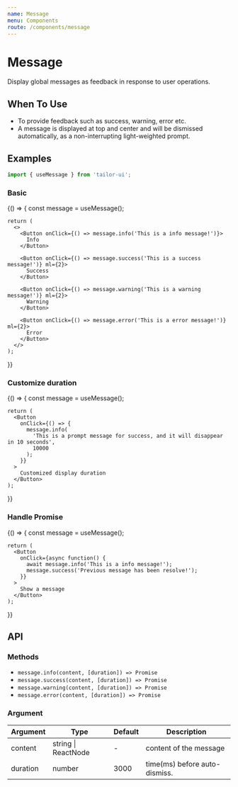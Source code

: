 ```yaml
---
name: Message
menu: Components
route: /components/message
---
```



# Message

Display global messages as feedback in response to user operations.

## When To Use

- To provide feedback such as success, warning, error etc.
- A message is displayed at top and center and will be dismissed automatically, as a non-interrupting light-weighted prompt.

## Examples

```js
import { useMessage } from 'tailor-ui';
```

### Basic

<Playground>
  {() => {
    const message = useMessage();

    return (
      <>
        <Button onClick={() => message.info('This is a info message!')}>
          Info
        </Button>

        <Button onClick={() => message.success('This is a success message!')} ml={2}>
          Success
        </Button>

        <Button onClick={() => message.warning('This is a warning message!')} ml={2}>
          Warning
        </Button>

        <Button onClick={() => message.error('This is a error message!')} ml={2}>
          Error
        </Button>
      </>
    );

}}

</Playground>

### Customize duration

<Playground>
  {() => {
    const message = useMessage();

    return (
      <Button
        onClick={() => {
          message.info(
            'This is a prompt message for success, and it will disappear in 10 seconds',
            10000
          );
        }}
      >
        Customized display duration
      </Button>
    );

}}

</Playground>

### Handle Promise

<Playground>
  {() => {
    const message = useMessage();

    return (
      <Button
        onClick={async function() {
          await message.info('This is a info message!');
          message.success('Previous message has been resolve!');
        }}
      >
        Show a message
      </Button>
    );

}}

</Playground>

## API

### Methods

- `message.info(content, [duration]) => Promise`
- `message.success(content, [duration]) => Promise`
- `message.warning(content, [duration]) => Promise`
- `message.error(content, [duration]) => Promise`

### Argument

| Argument | Type                | Default | Description                   |
| -------- | ------------------- | ------- | ----------------------------- |
| content  | string \| ReactNode | -       | content of the message        |
| duration | number              | 3000    | time(ms) before auto-dismiss. |
